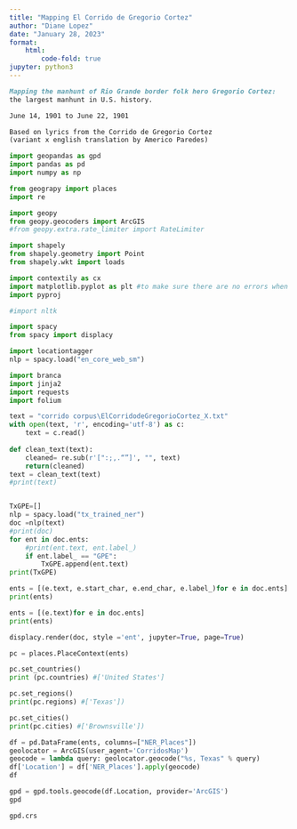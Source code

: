 ```yaml
---
title: "Mapping El Corrido de Gregorio Cortez"
author: "Diane Lopez"
date: "January 28, 2023"
format:
    html:
        code-fold: true
jupyter: python3
---
```

```markdown
Mapping the manhunt of Rio Grande border folk hero Gregorio Cortez: 
the largest manhunt in U.S. history.

June 14, 1901 to June 22, 1901

Based on lyrics from the Corrido de Gregorio Cortez 
(variant x english translation by Americo Paredes)
```
```python
import geopandas as gpd
import pandas as pd
import numpy as np

from geograpy import places
import re

import geopy
from geopy.geocoders import ArcGIS
#from geopy.extra.rate_limiter import RateLimiter

import shapely
from shapely.geometry import Point
from shapely.wkt import loads

import contextily as cx
import matplotlib.pyplot as plt #to make sure there are no errors when plotting a graph
import pyproj

#import nltk

import spacy
from spacy import displacy

import locationtagger
nlp = spacy.load("en_core_web_sm")

import branca
import jinja2
import requests
import folium
```
```python
text = "corrido corpus\ElCorridodeGregorioCortez_X.txt"
with open(text, 'r', encoding='utf-8') as c:
    text = c.read()
    
def clean_text(text):
    cleaned= re.sub(r'[":;,.“”]', "", text)
    return(cleaned)
text = clean_text(text)
#print(text)


TxGPE=[]
nlp = spacy.load("tx_trained_ner")
doc =nlp(text) 
#print(doc)
for ent in doc.ents:
    #print(ent.text, ent.label_)
    if ent.label_ == "GPE":
        TxGPE.append(ent.text)
print(TxGPE)
```
```python
ents = [(e.text, e.start_char, e.end_char, e.label_)for e in doc.ents]
print(ents)

ents = [(e.text)for e in doc.ents]
print(ents)
```

```python
displacy.render(doc, style ='ent', jupyter=True, page=True)
```
```python
pc = places.PlaceContext(ents)

pc.set_countries()
print (pc.countries) #['United States']

pc.set_regions()
print(pc.regions) #['Texas'])

pc.set_cities()
print(pc.cities) #['Brownsville'])
```
```python
df = pd.DataFrame(ents, columns=["NER_Places"])
geolocator = ArcGIS(user_agent='CorridosMap')
geocode = lambda query: geolocator.geocode("%s, Texas" % query)
df['Location'] = df['NER_Places'].apply(geocode)
df
```
```python
gpd = gpd.tools.geocode(df.Location, provider='ArcGIS')
gpd
```

```python
gpd.crs
```
